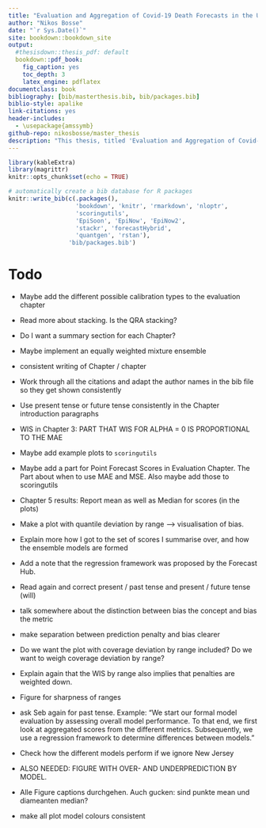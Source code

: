 ```yaml
--- 
title: "Evaluation and Aggregation of Covid-19 Death Forecasts in the United States"
author: "Nikos Bosse"
date: "`r Sys.Date()`"
site: bookdown::bookdown_site
output: 
  #thesisdown::thesis_pdf: default
  bookdown::pdf_book:
    fig_caption: yes
    toc_depth: 3
    latex_engine: pdflatex
documentclass: book
bibliography: [bib/masterthesis.bib, bib/packages.bib]
biblio-style: apalike
link-citations: yes
header-includes:
  - \usepackage{amssymb}
github-repo: nikosbosse/master_thesis
description: "This thesis, titled 'Evaluation and Aggregation of Covid-19 death forecasts in the United States' was submitted as a master thesis in Applied Statistics at the Universität Göttingen in September 2020."
---
```


```r
library(kableExtra)
library(magrittr)
knitr::opts_chunk$set(echo = TRUE)
```


```r
# automatically create a bib database for R packages
knitr::write_bib(c(.packages(), 
                   'bookdown', 'knitr', 'rmarkdown', 'nloptr',
                   'scoringutils',
                   'EpiSoon', 'EpiNow', 'EpiNow2',
                   'stackr', 'forecastHybrid', 
                   'quantgen', 'rstan'), 
                 'bib/packages.bib')
```


# Todo

- Maybe add the different possible calibration types to the evaluation chapter

- Read more about stacking. Is the QRA stacking? 

- Do I want a summary section for each Chapter? 

- Maybe implement an equally weighted mixture ensemble

- consistent writing of Chapter / chapter

- Work through all the citations and adapt the author names in the bib file so they get shown consistently

- Use present tense or future tense consistently in the Chapter introduction paragraphs

- WIS in Chapter 3: PART THAT WIS FOR ALPHA = 0 IS PROPORTIONAL TO THE MAE

- Maybe add example plots to `scoringutils`

- Maybe add a part for Point Forecast Scores in Evaluation Chapter. The Part about when to use MAE and MSE. Also maybe add those to scoringutils

- Chapter 5 results: Report mean as well as Median for scores (in the plots)

- Make a plot with quantile deviation by range --> visualisation of bias. 

- Explain more how I got to the set of scores I summarise over, and how the ensemble models are formed

- Add a note that the regression framework was proposed by the Forecast Hub. 

- Read again and correct present / past tense and present / future tense (will)

- talk somewhere about the distinction between bias the concept and bias the metric

- make separation between prediction penalty and bias clearer

- Do we want the plot with coverage deviation by range included? Do we want to weigh coverage deviation by range?

- Explain again that the WIS by range also implies that penalties are weighted down. 

- Figure for sharpness of ranges

- ask Seb again for past tense. Example: "We start our formal model evaluation by assessing overall model performance. To that end, we first look at aggregated scores from the different metrics. Subsequently, we use a regression framework to determine differences between models."

- Check how the different models perform if we ignore New Jersey

- ALSO NEEDED: FIGURE WITH OVER- AND UNDERPREDICTION BY MODEL. 

- Alle Figure captions durchgehen. Auch gucken: sind punkte mean und diameanten median? 

- make all plot model colours consistent

